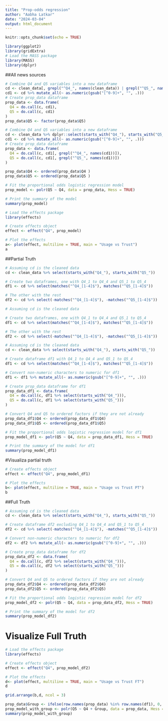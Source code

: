 ```yaml
---
title: "Prop-odds regression"
author: "Aabha Latkar"
date: "2024-03-04"
output: html_document
---
```


```r
knitr::opts_chunk$set(echo = TRUE)
```

```r
library(ggplot2)
library(gridExtra)
# Load the MASS package
library(MASS)
library(dplyr)
```


##All news sources
```r
# Combine Q4 and Q5 variables into a new dataframe
cd <- clean_data[, grepl("^Q4_", names(clean_data)) | grepl("^Q5_", names(clean_data))]
cd1 <- cd %>% mutate_all(~ as.numeric(gsub("[^0-9]+", "", .)))
# Create prop_data dataframe
prop_data <- data.frame(
  Q4 = do.call(c, cd1),
  Q5 = do.call(c, cd1)
)
prop_data$Q5 <- factor(prop_data$Q5)

```

```r

# Combine Q4 and Q5 variables into a new dataframe
cd <- clean_data %>% dplyr::select(starts_with("Q4_"), starts_with("Q5_"))
cd1 <- cd %>% mutate_all(~ as.numeric(gsub("[^0-9]+", "", .)))
# Create prop_data dataframe
prop_data <- data.frame(
  Q4 = do.call(c, cd1[, grepl("^Q4_", names(cd1))]),
  Q5 = do.call(c, cd1[, grepl("^Q5_", names(cd1))])
)

prop_data$Q4 <- ordered(prop_data$Q4 )
prop_data$Q5 <- ordered(prop_data$Q5 )

# Fit the proportional odds logistic regression model
prop_model <- polr(Q5 ~ Q4, data = prop_data, Hess = TRUE)

# Print the summary of the model
summary(prop_model)

```


```r
# Load the effects package
library(effects)

# Create effects object
effect <- effect("Q4", prop_model)

# Plot the effects
a<- plot(effect, multiline = TRUE, main = "Usage vs Trust")
a
```


##Partial Truth
```r
# Assuming cd is the cleaned data
cd <- clean_data %>% select(starts_with("Q4_"), starts_with("Q5_"))

# Create two dataframes, one with Q4_1 to Q4_4 and Q5_1 to Q5_4
df1 <- cd %>% select(matches("^Q4_[1-4]$"), matches("^Q5_[1-4]$"))

# The other with the rest
df2 <- cd %>% select(-matches("^Q4_[1-4]$"), -matches("^Q5_[1-4]$"))

```


```r
# Assuming cd is the cleaned data

# Create two dataframes, one with Q4_1 to Q4_4 and Q5_1 to Q5_4
df1 <- cd %>% select(matches("^Q4_[1-4]$"), matches("^Q5_[1-4]$"))

# The other with the rest
df2 <- cd %>% select(-matches("^Q4_[1-4]$"), -matches("^Q5_[1-4]$"))

```


```r
# Assuming cd is the cleaned data
cd <- clean_data %>% select(starts_with("Q4_"), starts_with("Q5_"))

# Create dataframe df1 with Q4_1 to Q4_4 and Q5_1 to Q5_4
df1 <- cd %>% select(matches("^Q4_[1-4]$"), matches("^Q5_[1-4]$"))

# Convert non-numeric characters to numeric for df1
df1 <- df1 %>% mutate_all(~ as.numeric(gsub("[^0-9]+", "", .)))

# Create prop_data dataframe for df1
prop_data_df1 <- data.frame(
  Q4 = do.call(c, df1 %>% select(starts_with("Q4_"))),
  Q5 = do.call(c, df1 %>% select(starts_with("Q5_")))
)

# Convert Q4 and Q5 to ordered factors if they are not already
prop_data_df1$Q4 <- ordered(prop_data_df1$Q4)
prop_data_df1$Q5 <- ordered(prop_data_df1$Q5)

# Fit the proportional odds logistic regression model for df1
prop_model_df1 <- polr(Q5 ~ Q4, data = prop_data_df1, Hess = TRUE)

# Print the summary of the model for df1
summary(prop_model_df1)

```

#Visualiza partial truth
```r
# Create effects object
effect <- effect("Q4", prop_model_df1)

# Plot the effects
b<- plot(effect, multiline = TRUE, main = "Usage vs Trust PT")
b

```

##Full Truth
```r
# Assuming cd is the cleaned data
cd <- clean_data %>% select(starts_with("Q4_"), starts_with("Q5_"))

# Create dataframe df2 excluding Q4_1 to Q4_4 and Q5_1 to Q5_4
df2 <- cd %>% select(-matches("^Q4_[1-4]$"), -matches("^Q5_[1-4]$"))

# Convert non-numeric characters to numeric for df2
df2 <- df2 %>% mutate_all(~ as.numeric(gsub("[^0-9]+", "", .)))

# Create prop_data dataframe for df2
prop_data_df2 <- data.frame(
  Q4 = do.call(c, df2 %>% select(starts_with("Q4_"))),
  Q5 = do.call(c, df2 %>% select(starts_with("Q5_")))
)

# Convert Q4 and Q5 to ordered factors if they are not already
prop_data_df2$Q4 <- ordered(prop_data_df2$Q4)
prop_data_df2$Q5 <- ordered(prop_data_df2$Q5)

# Fit the proportional odds logistic regression model for df2
prop_model_df2 <- polr(Q5 ~ Q4, data = prop_data_df2, Hess = TRUE)

# Print the summary of the model for df2
summary(prop_model_df2)

```

# Visualize Full Truth

```r
# Load the effects package
library(effects)

# Create effects object
effect <- effect("Q4", prop_model_df2)

# Plot the effects
d<- plot(effect, multiline = TRUE, main = "Usage vs Trust FT")
d
```

```r
grid.arrange(b,d, ncol = 3)
```


```r
prop_data$Group <- ifelse(row.names(prop_data) %in% row.names(df1), 0, 1)
prop_model_with_group <- polr(Q5 ~ Q4 + Group, data = prop_data, Hess = TRUE)
summary(prop_model_with_group)
```



